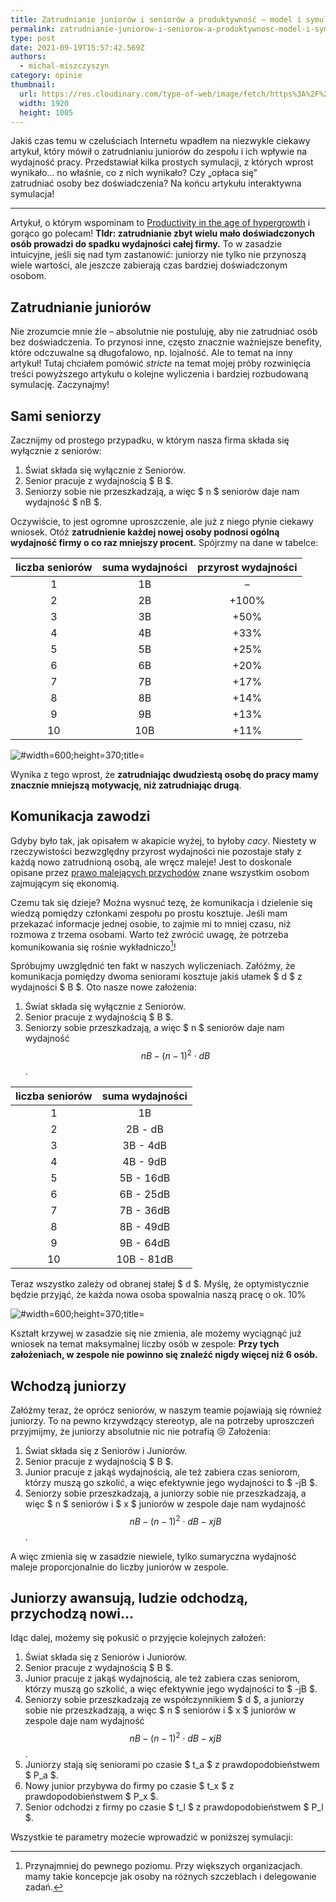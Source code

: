 ```yaml
---
title: Zatrudnianie juniorów i seniorów a produktywność – model i symulacja
permalink: zatrudnianie-juniorow-i-seniorow-a-produktywnosc-model-i-symulacja
type: post
date: 2021-09-19T15:57:42.569Z
authors:
  - michal-miszczyszyn
category: opinie
thumbnail:
  url: https://res.cloudinary.com/type-of-web/image/fetch/https%3A%2F%2Fog.typeofweb.com%2Fapi%3Ftext%3D**Czy%2Bwarto%2Bzatrudnia%25C4%2587%2Bjunior%25C3%25B3w%253F**%250A%25F0%259F%25A4%2593%2BModel%2Bi%2Bsymulacja%2Bproduktywno%25C5%259Bci%2Bzespo%25C5%2582%25C3%25B3w%2B%25F0%259F%2593%2588%26overlayColor%3D4b271b%26overlayOpacity%3D0.60
  width: 1920
  height: 1005
---
```


Jakiś czas temu w czeluściach Internetu wpadłem na niezwykle ciekawy artykuł, który mówił o zatrudnianiu juniorów do zespołu i ich wpływie na wydajność pracy. Przedstawiał kilka prostych symulacji, z których wprost wynikało… no właśnie, co z nich wynikało? Czy „opłaca się” zatrudniać osoby bez doświadczenia? Na końcu artykułu interaktywna symulacja!

---

Artykuł, o którym wspominam to [Productivity in the age of hypergrowth](https://lethain.com/productivity-in-the-age-of-hypergrowth/) i gorąco go polecam! **Tldr: zatrudnianie zbyt wielu mało doświadczonych osób prowadzi do spadku wydajności całej firmy.** To w zasadzie intuicyjne, jeśli się nad tym zastanowić: juniorzy nie tylko nie przynoszą wiele wartości, ale jeszcze zabierają czas bardziej doświadczonym osobom.

## Zatrudnianie juniorów

Nie zrozumcie mnie źle – absolutnie nie postuluję, aby nie zatrudniać osób bez doświadczenia. To przynosi inne, często znacznie ważniejsze benefity, które odczuwalne są długofalowo, np. lojalność. Ale to temat na inny artykuł! Tutaj chciałem pomówić _stricte_ na temat mojej próby rozwinięcia treści powyższego artykułu o kolejne wyliczenia i bardziej rozbudowaną symulację. Zaczynajmy!

## Sami seniorzy

Zacznijmy od prostego przypadku, w którym nasza firma składa się wyłącznie z seniorów:

1. Świat składa się wyłącznie z Seniorów.
2. Senior pracuje z wydajnością $ B $.
3. Seniorzy sobie nie przeszkadzają, a więc $ n $ seniorów daje nam wydajność $ nB $.

Oczywiście, to jest ogromne uproszczenie, ale już z niego płynie ciekawy wniosek. Otóż **zatrudnienie każdej nowej osoby podnosi ogólną wydajność firmy o co raz mniejszy procent.** Spójrzmy na dane w tabelce:

| liczba seniorów | suma wydajności | przyrost wydajności |
| :-------------: | :-------------: | :-----------------: |
|        1        |       1B        |          –          |
|        2        |       2B        |        +100%        |
|        3        |       3B        |        +50%         |
|        4        |       4B        |        +33%         |
|        5        |       5B        |        +25%         |
|        6        |       6B        |        +20%         |
|        7        |       7B        |        +17%         |
|        8        |       8B        |        +14%         |
|        9        |       9B        |        +13%         |
|       10        |       10B       |        +11%         |

![](/assets/Screenshot_2021-09-22_at_11.05.27_bbjg7x.png '#width=600;height=370;title=')

Wynika z tego wprost, że **zatrudniając dwudziestą osobę do pracy mamy znacznie mniejszą motywację, niż zatrudniając drugą**.

## Komunikacja zawodzi

Gdyby było tak, jak opisałem w akapicie wyżej, to byłoby _cacy_. Niestety w rzeczywistości bezwzględny przyrost wydajności nie pozostaje stały z każdą nowo zatrudnioną osobą, ale wręcz maleje! Jest to doskonale opisane przez [prawo malejących przychodów](https://en.wikipedia.org/wiki/Diminishing_returns) znane wszystkim osobom zajmującym się ekonomią.

Czemu tak się dzieje? Można wysnuć tezę, że komunikacja i dzielenie się wiedzą pomiędzy członkami zespołu po prostu kosztuje. Jeśli mam przekazać informacje jednej osobie, to zajmie mi to mniej czasu, niż rozmowa z trzema osobami. Warto też zwrócić uwagę, że potrzeba komunikowania się rośnie wykładniczo[^1]!

Spróbujmy uwzględnić ten fakt w naszych wyliczeniach. Załóżmy, że komunikacja pomiędzy dwoma seniorami kosztuje jakiś ułamek $ d $ z wydajności $ B $. Oto nasze nowe założenia:

1. Świat składa się wyłącznie z Seniorów.
2. Senior pracuje z wydajnością $ B $.
3. Seniorzy sobie przeszkadzają, a więc $ n $ seniorów daje nam wydajność $$ nB-(n-1)^2\cdot dB $$.

| liczba seniorów | suma wydajności |
| :-------------: | :-------------: |
|        1        |       1B        |
|        2        |     2B - dB     |
|        3        |    3B - 4dB     |
|        4        |    4B - 9dB     |
|        5        |    5B - 16dB    |
|        6        |    6B - 25dB    |
|        7        |    7B - 36dB    |
|        8        |    8B - 49dB    |
|        9        |    9B - 64dB    |
|       10        |   10B - 81dB    |

Teraz wszystko zależy od obranej stałej $ d $. Myślę, że optymistycznie będzie przyjąć, że każda nowa osoba spowalnia naszą pracę o ok. 10%

![](/assets/Screenshot_2021-09-22_at_11.08.41_fdwc8a.png '#width=600;height=370;title=')

Kształt krzywej w zasadzie się nie zmienia, ale możemy wyciągnąć już wniosek na temat maksymalnej liczby osób w zespole: **Przy tych założeniach, w zespole nie powinno się znaleźć nigdy więcej niż 6 osób.**

## Wchodzą juniorzy

Załóżmy teraz, że oprócz seniorów, w naszym teamie pojawiają się również juniorzy. To na pewno krzywdzący stereotyp, ale na potrzeby uproszczeń przyjmijmy, że juniorzy absolutnie nic nie potrafią 😢 Założenia:

1. Świat składa się z Seniorów i Juniorów.
2. Senior pracuje z wydajnością $ B $.
3. Junior pracuje z jakąś wydajnością, ale też zabiera czas seniorom, którzy muszą go szkolić, a więc efektywnie jego wydajności to $ -jB $.
4. Seniorzy sobie przeszkadzają, a juniorzy sobie nie przeszkadzają, a więc $ n $ seniorów i $ x $ juniorów w zespole daje nam wydajność $$ nB-(n-1)^2\cdot dB-xjB $$.

A więc zmienia się w zasadzie niewiele, tylko sumaryczna wydajność maleje proporcjonalnie do liczby juniorów w zespole.

## Juniorzy awansują, ludzie odchodzą, przychodzą nowi…

Idąc dalej, możemy się pokusić o przyjęcie kolejnych założeń:

1. Świat składa się z Seniorów i Juniorów.
2. Senior pracuje z wydajnością $ B $.
3. Junior pracuje z jakąś wydajnością, ale też zabiera czas seniorom, którzy muszą go szkolić, a więc efektywnie jego wydajności to $ -jB $.
4. Seniorzy sobie przeszkadzają ze współczynnikiem $ d $, a juniorzy sobie nie przeszkadzają, a więc $ n $ seniorów i $ x $ juniorów w zespole daje nam wydajność $$ nB-(n-1)^2\cdot dB-xjB $$.
5. Juniorzy stają się seniorami po czasie $ t_a $ z prawdopodobieństwem $ P_a $.
6. Nowy junior przybywa do firmy po czasie $ t_x $ z prawdopodobieństwem $ P_x $.
7. Senior odchodzi z firmy po czasie $ t_l $ z prawdopodobieństwem $ P_l $.

Wszystkie te parametry możecie wprowadzić w poniższej symulacji:

<DemoSimulation />

[^1]: Przynajmniej do pewnego poziomu. Przy większych organizacjach. mamy takie koncepcje jak osoby na różnych szczeblach i delegowanie zadań.
